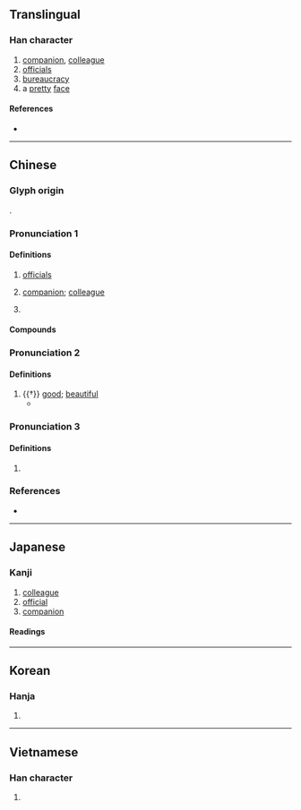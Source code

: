 {{also|𠆨}}
{{character info/new}}
==Translingual==

===Han character===
{{Han char|rn=9|rad=人|as=12|sn=14|four=24296|canj=OKCF|ids=⿰亻尞}}

# [[companion]], [[colleague]]
# [[official]]s
# [[bureaucracy]]
# a [[pretty]] [[face]]

====References====
* {{Han ref|kx=0116.250|dkj=01100|dj=0248.030|hdz=10218.030|uh=50DA|ud=20698|bh=B9B1|bd=47537}}

----

==Chinese==
{{zh-forms}}

===Glyph origin===
{{Han etym}}
{{Han compound|人|尞|c1=s|c2=p|t1=person|ls=psc}}.

===Pronunciation 1===
{{zh-pron
|m=liáo
|c=liu4
|mn=liâu
|mc=y
|oc=y
|ma=
|cat=n,pn
}}

====Definitions====
{{zh-hanzi}}

# [[official]]s
#: {{zh-x|官僚|bureaucrat}}
# [[companion]]; [[colleague]]
#: {{zh-x|同僚|colleague; coworker}}
# {{surname|lang=zh}}

====Compounds====
{{zh-der|壙僚|大僚|僚友|僚屬|官僚資本|僚機|幕僚機關|官僚政治|幕僚|官僚主義|官僚|下僚|同僚|僚佐|百僚|朋僚|臣僚|官僚資本主義}}

===Pronunciation 2===
{{zh-pron
|m=liǎo
|c=liu5
|cat=a
}}

====Definitions====
{{zh-hanzi}}

# {{†}} [[good]]; [[beautiful]]
#* {{zh-x|月 出 皎 兮、佼人 僚{liǎo} 兮。|The moon comes forth in her brightness;<br>How lovely is that '''beautiful''' lady!|ref=Shijing}}

===Pronunciation 3===
{{zh-pron
|m=lǎo
|c=lou5
|cat=pn
}}

====Definitions====
{{zh-hanzi}}

# {{lb|zh|historical}} {{zh-alt-form|䝤|tr=lǎo|a southwestern tribe}}

===References===
* {{R:yue:Hanzi}}

----

==Japanese==

===Kanji===
{{ja-kanji|grade=c|rs=人12}}

# [[colleague]]
# [[official]]
# [[companion]]

====Readings====
{{ja-readings
|goon=りょう<れう
|kanon=りょう<れう
|kun=とも-, つかさ-
}}

----

==Korean==

===Hanja===
{{ko-hanja|hangeul=[[료]]|rv=ryo|mr=ryo}}

# {{defn|lang=ko|sort=人12}}

----

==Vietnamese==

===Han character===
{{vi-hantu|[[liêu]]|rs=人12}}

# {{defn|lang=vi}}
